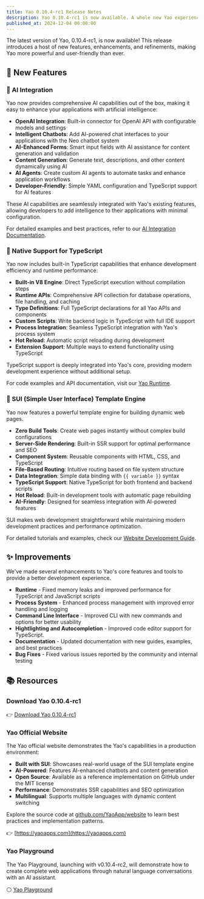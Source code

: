 ```yaml
---
title: Yao 0.10.4-rc1 Release Notes
description: Yao 0.10.4-rc1 is now available. A whole new Yao experience is here.
published_at: 2024-12-04 00:00:00
---
```


The latest version of Yao, 0.10.4-rc1, is now available! This release introduces a host of new features, enhancements, and refinements, making Yao more powerful and user-friendly than ever.

## 🚀 New Features

### 🌟 AI Integration

Yao now provides comprehensive AI capabilities out of the box, making it easy to enhance your applications with artificial intelligence:

- **OpenAI Integration**: Built-in connector for OpenAI API with configurable models and settings
- **Intelligent Chatbots**: Add AI-powered chat interfaces to your applications with the Neo chatbot system
- **AI-Enhanced Forms**: Smart input fields with AI assistance for content generation and validation
- **Content Generation**: Generate text, descriptions, and other content dynamically using AI
- **AI Agents**: Create custom AI agents to automate tasks and enhance application workflows
- **Developer-Friendly**: Simple YAML configuration and TypeScript support for AI features

These AI capabilities are seamlessly integrated with Yao's existing features, allowing developers to add intelligence to their applications with minimal configuration.

For detailed examples and best practices, refer to our [AI Integration Documentation](https://yaoapps.com/docs/documentation/en-us/building-your-application/ai-integration).

### 🌟 Native Support for TypeScript

Yao now includes built-in TypeScript capabilities that enhance development efficiency and runtime performance:

- **Built-in V8 Engine**: Direct TypeScript execution without compilation steps
- **Runtime APIs**: Comprehensive API collection for database operations, file handling, and caching
- **Type Definitions**: Full TypeScript declarations for all Yao APIs and components
- **Custom Scripts**: Write backend logic in TypeScript with full IDE support
- **Process Integration**: Seamless TypeScript integration with Yao's process system
- **Hot Reload**: Automatic script reloading during development
- **Extension Support**: Multiple ways to extend functionality using TypeScript

TypeScript support is deeply integrated into Yao's core, providing modern development experience without additional setup.

For code examples and API documentation, visit our [Yao Runtime](https://yaoapps.com/docs/documentation/en-us/references/yao-runtime).

### 🌟 SUI (Simple User Interface) Template Engine

Yao now features a powerful template engine for building dynamic web pages.

- **Zero Build Tools**: Create web pages instantly without complex build configurations
- **Server-Side Rendering**: Built-in SSR support for optimal performance and SEO
- **Component System**: Reusable components with HTML, CSS, and TypeScript
- **File-Based Routing**: Intuitive routing based on file system structure
- **Data Integration**: Simple data binding with `{{ variable }}` syntax
- **TypeScript Support**: Native TypeScript for both frontend and backend scripts
- **Hot Reload**: Built-in development tools with automatic page rebuilding
- **AI-Friendly**: Designed for seamless integration with AI-powered features

SUI makes web development straightforward while maintaining modern development practices and performance optimization.

For detailed tutorials and examples, check our [Website Development Guide](https://yaoapps.com/docs/documentation/en-us/building-your-application/web-page).

## ✨ Improvements

We've made several enhancements to Yao's core features and tools to provide a better development experience.

- **Runtime** - Fixed memory leaks and improved performance for TypeScript and JavaScript scripts
- **Process System** - Enhanced process management with improved error handling and logging
- **Command Line Interface** - Improved CLI with new commands and options for better usability
- **Hightlighting and Autocompletion** - Improved code editor support for TypeScript.
- **Documentation** - Updated documentation with new guides, examples, and best practices
- **Bug Fixes** - Fixed various issues reported by the community and internal testing

## 📚 Resources

### Download Yao 0.10.4-rc1

👉 [Download Yao 0.10.4-rc1](https://yaoapps.com/download)

### Yao Official Website

The Yao official website demonstrates the Yao's capabilities in a production environment:

- **Built with SUI**: Showcases real-world usage of the SUI template engine
- **AI-Powered**: Features AI-enhanced chatbots and content generation
- **Open Source**: Available as a reference implementation on GitHub under the MIT license
- **Performance**: Demonstrates SSR capabilities and SEO optimization
- **Multilingual**: Supports multiple languages with dynamic content switching

Explore the source code at [github.com/YaoApp/website](https://github.com/YaoApp/website) to learn best practices and implementation patterns.

👉 [https://yaoapps.com](https://yaoapps.com)

### Yao Playground

The Yao Playground, launching with v0.10.4-rc2, will demonstrate how to create complete web applications through natural language conversations with an AI assistant.

⚪ [Yao Playground](https://github.com/yaoapp/playground)
